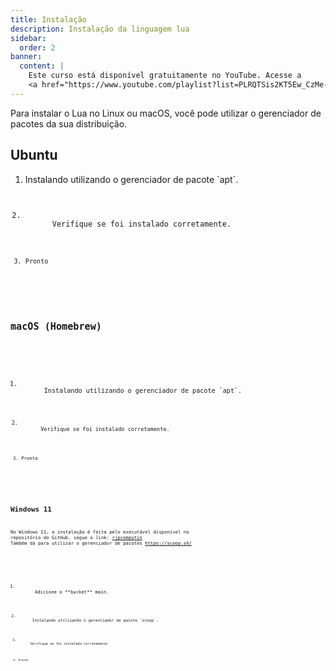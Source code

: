 ```yaml
---
title: Instalação
description: Instalação da linguagem lua
sidebar:
  order: 2
banner:
  content: |
    Este curso está disponível gratuitamente no YouTube. Acesse a
    <a href="https://www.youtube.com/playlist?list=PLRQTSis2KT5Ew_CzMe-uff7LksfN1shXy">Playlist</a>
---
```



Para instalar o Lua no Linux ou macOS, você pode utilizar o gerenciador de pacotes da sua distribuição.

## Ubuntu

<Steps>
  <ol>
    <li>
      Instalando utilizando o gerenciador de pacote `apt`.
      <Code code="sudo apt install lua5.4" lang="bash" />
    </li>
    <li>
      Verifique se foi instalado corretamente.
      <Code code="lua -v" lang="bash" />
    </li>
    <li>Pronto</li>
  </ol>
</Steps>

## macOS (Homebrew)

<Steps>
  <ol>
    <li>
      Instalando utilizando o gerenciador de pacote `apt`.
      <Code code="brew install lua" lang="bash" />
    </li>
    <li>
      Verifique se foi instalado corretamente.
      <Code code="lua -v" lang="bash" />
    </li>
    <li>Pronto</li>
  </ol>
</Steps>

## Windows 11

No Windows 11, a instalação é feita pelo executável disponível no repositório do GitHub.
segue o link: [rjpcomputin](https://github.com/rjpcomputing/luaforwindows)
Também da para utilizar o gerenciador de pacotes https://scoop.sh/

<Steps>
  <ol>
    <li>
      Adicione o **bucket** main.
      <Code code="scoop bucket add main" lang="bash" />
    </li>
    <li>
      Instalando utilizando o gerenciador de pacote `scoop`.
      <Code code="scoop install main/lua" lang="bash" />
    </li>
    <li>
      Verifique se foi instalado corretamente
      <Code code="lua -v" lang="bash" />
    </li>
    <li>Pronto</li>
  </ol>
</Steps>
